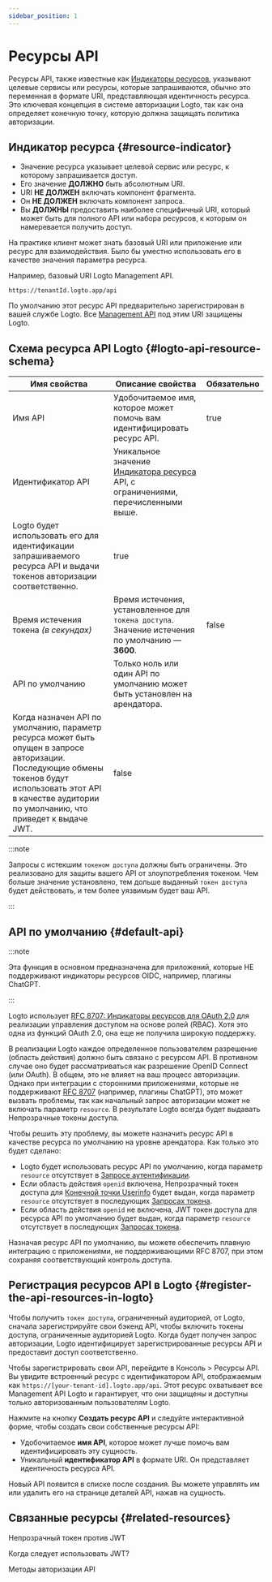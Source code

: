 ```yaml
---
sidebar_position: 1
---
```


# Ресурсы API

Ресурсы API, также известные как [Индикаторы ресурсов](https://www.rfc-editor.org/rfc/rfc8707.html), указывают целевые сервисы или ресурсы, которые запрашиваются, обычно это переменная в формате URI, представляющая идентичность ресурса. Это ключевая концепция в системе авторизации Logto, так как она определяет конечную точку, которую должна защищать политика авторизации.

## Индикатор ресурса \{#resource-indicator}

- Значение ресурса указывает целевой сервис или ресурс, к которому запрашивается доступ.
- Его значение **ДОЛЖНО** быть абсолютным URI.
- URI **НЕ ДОЛЖЕН** включать компонент фрагмента.
- Он **НЕ ДОЛЖЕН** включать компонент запроса.
- Вы **ДОЛЖНЫ** предоставить наиболее специфичный URI, который может быть для полного API или набора ресурсов, к которым он намеревается получить доступ.

На практике клиент может знать базовый URI или приложение или ресурс для взаимодействия. Было бы уместно использовать его в качестве значения параметра ресурса.

Например, базовый URI Logto Management API.

```
https://tenantId.logto.app/api
```

По умолчанию этот ресурс API предварительно зарегистрирован в вашей службе Logto. Все [Management API](https://openapi.logto.io/) под этим URI защищены Logto.

## Схема ресурса API Logto \{#logto-api-resource-schema}

| **Имя свойства**                                                                                                                                                                                                | **Описание свойства**                                                                                                            | **Обязательно** |
| --------------------------------------------------------------------------------------------------------------------------------------------------------------------------------------------------------------- | -------------------------------------------------------------------------------------------------------------------------------- | --------------- |
| Имя API                                                                                                                                                                                                         | Удобочитаемое имя, которое может помочь вам идентифицировать ресурс API.                                                         | true            |
| Идентификатор API                                                                                                                                                                                               | Уникальное значение [Индикатора ресурса](https://www.rfc-editor.org/rfc/rfc8707.html) API, с ограничениями, перечисленными выше. |
| Logto будет использовать его для идентификации запрашиваемого ресурса API и выдачи токенов авторизации соответственно.                                                                                          | true                                                                                                                             |
| Время истечения токена _(в секундах)_                                                                                                                                                                           | Время истечения, установленное для `токена доступа`. Значение истечения по умолчанию — **3600**.                                 | false           |
| API по умолчанию                                                                                                                                                                                                | Только ноль или один API по умолчанию может быть установлен на арендатора.                                                       |
| Когда назначен API по умолчанию, параметр ресурса может быть опущен в запросе авторизации. Последующие обмены токенов будут использовать этот API в качестве аудитории по умолчанию, что приведет к выдаче JWT. | false                                                                                                                            |

:::note

Запросы с истекшим `токеном доступа` должны быть ограничены. Это реализовано для защиты вашего API от злоупотребления токеном. Чем больше значение установлено, тем дольше выданный `токен доступа` будет действовать, и тем более уязвимым будет ваш API.

:::

## API по умолчанию \{#default-api}

:::note

Эта функция в основном предназначена для приложений, которые НЕ поддерживают индикаторы ресурсов OIDC, например, плагины ChatGPT.

:::

Logto использует [RFC 8707: Индикаторы ресурсов для OAuth 2.0](https://www.rfc-editor.org/rfc/rfc8707) для реализации управления доступом на основе ролей (RBAC). Хотя это одна из функций OAuth 2.0, она еще не получила широкую поддержку.

В реализации Logto каждое определенное пользователем разрешение (область действия) должно быть связано с ресурсом API. В противном случае оно будет рассматриваться как разрешение OpenID Connect (или OAuth). В общем, это не влияет на ваш процесс авторизации. Однако при интеграции с сторонними приложениями, которые не поддерживают [RFC 8707](https://www.rfc-editor.org/rfc/rfc8707.html) (например, плагины ChatGPT), это может вызвать проблемы, так как начальный запрос авторизации может не включать параметр `resource`. В результате Logto всегда будет выдавать Непрозрачные токены доступа.

Чтобы решить эту проблему, вы можете назначить ресурс API в качестве ресурса по умолчанию на уровне арендатора. Как только это будет сделано:

- Logto будет использовать ресурс API по умолчанию, когда параметр `resource` отсутствует в [Запросе аутентификации](https://openid.net/specs/openid-connect-core-1_0.html#AuthRequest).
- Если область действия `openid` включена, Непрозрачный токен доступа для [Конечной точки Userinfo](https://openid.net/specs/openid-connect-core-1_0.html#UserInfo) будет выдан, когда параметр `resource` отсутствует в последующих [Запросах токена](https://openid.net/specs/openid-connect-core-1_0.html#TokenRequest).
- Если область действия `openid` не включена, JWT токен доступа для ресурса API по умолчанию будет выдан, когда параметр `resource` отсутствует в последующих [Запросах токена](https://openid.net/specs/openid-connect-core-1_0.html#TokenRequest).

Назначая ресурс API по умолчанию, вы можете обеспечить плавную интеграцию с приложениями, не поддерживающими RFC 8707, при этом сохраняя соответствующий контроль доступа.

## Регистрация ресурсов API в Logto \{#register-the-api-resources-in-logto}

Чтобы получить `токен доступа`, ограниченный аудиторией, от Logto, сначала зарегистрируйте свои бэкенд API, чтобы включить токены доступа, ограниченные аудиторией Logto. Когда будет получен запрос авторизации, Logto идентифицирует зарегистрированные ресурсы API и предоставит доступ соответственно.

Чтобы зарегистрировать свои API, перейдите в <CloudLink to="/api-resources">Консоль > Ресурсы API</CloudLink>. Вы увидите встроенный ресурс с идентификатором API, отображаемым как `https://[your-tenant-id].logto.app/api`. Этот ресурс охватывает все Management API Logto и гарантирует, что они защищены и доступны только авторизованным пользователям Logto.

Нажмите на кнопку **Создать ресурс API** и следуйте интерактивной форме, чтобы создать свои собственные ресурсы API:

- Удобочитаемое **имя API**, которое может лучше помочь вам идентифицировать эту сущность.
- Уникальный **идентификатор API** в формате URI. Он представляет идентичность ресурса API.

Новый API появится в списке после создания. Вы можете управлять им или удалить его на странице деталей API, нажав на сущность.

## Связанные ресурсы \{#related-resources}

<Url href="https://blog.logto.io/opaque-token-vs-jwt">Непрозрачный токен против JWT</Url>

<Url href="https://blog.logto.io/when-should-i-use-jwts">Когда следует использовать JWT?</Url>

<Url href="https://blog.logto.io/api-authorization-methods">Методы авторизации API</Url>
